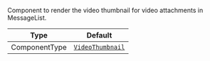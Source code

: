Component to render the video thumbnail for video attachments in MessageList.

| Type          | Default                                                           |
| ------------- | ----------------------------------------------------------------- |
| ComponentType | [`VideoThumbnail`](../../../../ui-components/video-thumbnail.mdx) |
